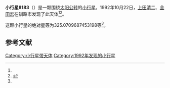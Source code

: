 {{Infobox planet
| bgcolour = #FFFFC0
| name = 8183
| symbol = 
| image = 
| caption = 
| discovery = yes
| discovery_ref = 
| discoverer = [[上田清二|上田清二]]、[[金田宏|金田宏]]
| discovery_site = [[钏路市|钏路市]] 
| discovered = 1992年10月22日
| designations = yes
| mp_name = 
| named_after = 
| alt_names = 1992 UE3/ 1983 YY
| mp_category = [[主带小行星|主带小行星]]
| orbit_ref = <ref name="a">[http://ssd.jpl.nasa.gov/sbdb.cgi?sstr=8183 8183] {{Wayback|url=http://ssd.jpl.nasa.gov/sbdb.cgi?sstr=8183 |date=20210807033819 }}，小行星數據庫瀏覽器（JPL Small-Body Database Browser）－[[美国国家航空航天局|美国国家航空航天局]]喷气推进实验室</ref>
| epoch = 2456400.5 (2013年4月18日更新)
| aphelion = {{convert|3.058012830567829|AU|km|3|abbr=on|lk=out}}
| perihelion = {{convert|2.646056264273602|AU|km|3|abbr=on}}
| semimajor = {{convert|2.852034547420716|AU|km|3|abbr=on}}
| eccentricity = 0.072221525
| period = 1759.262315 [[日|日]]<br />4.82[[儒略年|儒略年]]
| avg_speed = 
| inclination = 3.091649432092791
| asc_node = 87.75788805881726
| mean_anomaly = 
| arg_peri = 325.0709687453198
| satellites = 
| physical_characteristics = yes
| dimensions = 
| mass = 
| density = 
| surface_grav = 
| escape_velocity = 
| sidereal_day = 
| axial_tilt = 
| pole_ecliptic_lat = 
| pole_ecliptic_lon = 
| albedo = 
| temperatures= 
| temp_name1 = 
| mean_temp_1 = 
| max_temp_1 = 
| temp_name2 = 
| max_temp_2 = 
| spectral_type = 
| abs_magnitude = 325.0709687453198
}}

'''小行星8183'''（{{lang-en|8183}}）是一颗围绕[[太阳|太阳]][[公转|公转]]的[[小行星|小行星]]。1992年10月22日，[[上田清二|上田清二]]、[[金田宏|金田宏]]在钏路市发现了此天体<ref name="a" /><ref>{{cite news|title=小行星列表|url=http://cfa-www.harvard.edu/iau/lists/NumberedMPs.txt|accessdate=2013-07-08|newspaper=哈佛大学|archive-date=2008-05-17|archive-url=https://web.archive.org/web/20080517010638/http://cfa-www.harvard.edu/iau/lists/NumberedMPs.txt|dead-url=no}}</ref>。

这颗小行星的[[绝对星等|绝对星等]]为325.0709687453198等<ref name="a" />。

==参考文献==
{{reflist}}
{{Minor Planet Number|[[小行星8182|小行星8182]]|[[小行星8184|小行星8184]]}}

{{小天体}}

[[Category:小行星带天体|Category:小行星带天体]]
[[Category:1992年发现的小行星|Category:1992年发现的小行星]]

{{asteroid-stub}}
